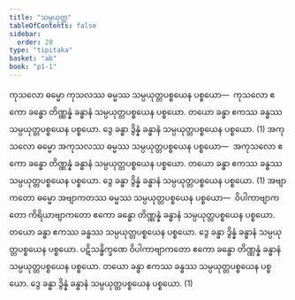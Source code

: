 ```yaml
---
title: "သမ္ပယုတ္တ"
tableOfContents: false
sidebar:
  order: 20
type: "tipitaka"
basket: "ab"
book: "p1-1"
---
```



<DynamicBreadcrumb />

<Division number="297" book="p1-1" e="ch" v="36" p="91">

<Paragraph number="978" book="p1-1">
ကုသလော ဓမ္မော ကုသလဿ ဓမ္မဿ သမ္ပယုတ္တပစ္စယေန ပစ္စယော—  ကုသလော ဧကော ခန္ဓော တိဏ္ဏန္နံ ခန္ဓာနံ သမ္ပယုတ္တပစ္စယေန ပစ္စယော. တယော ခန္ဓာ ဧကဿ ခန္ဓဿ သမ္ပယုတ္တပစ္စယေန ပစ္စယော. ဒွေ ခန္ဓာ ဒွိန္နံ ခန္ဓာနံ သမ္ပယုတ္တပစ္စယေန ပစ္စယော. (1)
</Paragraph>

<Paragraph number="979" book="p1-1">
အကုသလော ဓမ္မော အကုသလဿ ဓမ္မဿ သမ္ပယုတ္တပစ္စယေန ပစ္စယော—  အကုသလော ဧကော ခန္ဓော တိဏ္ဏန္နံ ခန္ဓာနံ သမ္ပယုတ္တပစ္စယေန ပစ္စယော. တယော ခန္ဓာ ဧကဿ ခန္ဓဿ သမ္ပယုတ္တပစ္စယေန ပစ္စယော. ဒွေ ခန္ဓာ ဒွိန္နံ ခန္ဓာနံ သမ္ပယုတ္တပစ္စယေန ပစ္စယော. (1)
</Paragraph>

<Paragraph number="980" book="p1-1">
အဗျာကတော ဓမ္မော အဗျာကတဿ ဓမ္မဿ သမ္ပယုတ္တပစ္စယေန ပစ္စယော—  ဝိပါကာဗျာကတော ကိရိယာဗျာကတော ဧကော ခန္ဓော တိဏ္ဏန္နံ ခန္ဓာနံ သမ္ပယုတ္တပစ္စယေန ပစ္စယော. တယော ခန္ဓာ ဧကဿ ခန္ဓဿ သမ္ပယုတ္တပစ္စယေန ပစ္စယော. ဒွေ ခန္ဓာ ဒွိန္နံ ခန္ဓာနံ သမ္ပယုတ္တပစ္စယေန ပစ္စယော. ပဋိသန္ဓိက္ခဏေ ဝိပါကာဗျာကတော ဧကော ခန္ဓော တိဏ္ဏန္နံ ခန္ဓာနံ သမ္ပယုတ္တပစ္စယေန ပစ္စယော. တယော ခန္ဓာ ဧကဿ ခန္ဓဿ သမ္ပယုတ္တပစ္စယေန ပစ္စယော. ဒွေ ခန္ဓာ ဒွိန္နံ ခန္ဓာနံ သမ္ပယုတ္တပစ္စယေန ပစ္စယော. (1)
</Paragraph>
</Division>